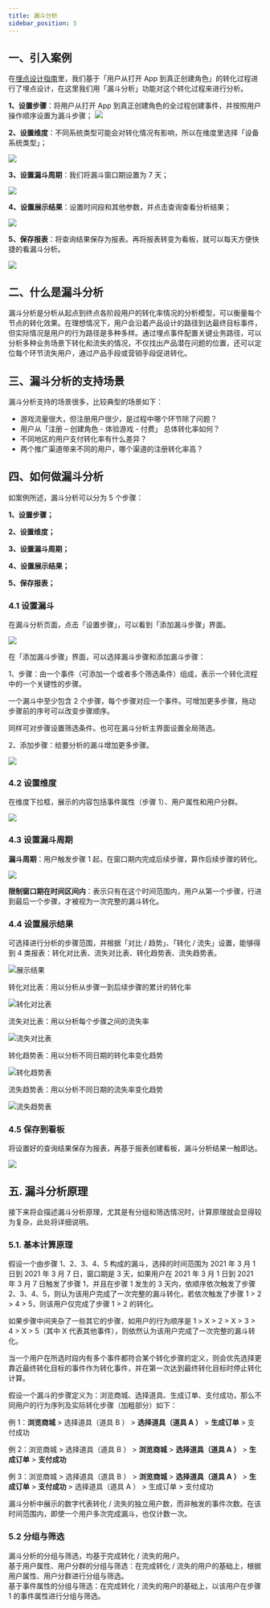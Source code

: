```yaml
---
title: 漏斗分析
sidebar_position: 5
---
```


## 一、引入案例

在[埋点设计指南](/sdk/tapdb/features/customEvent/dataModel)里，我们基于「用户从打开 App 到真正创建角色」的转化过程进行了埋点设计，在这里我们用「漏斗分析」功能对这个转化过程来进行分析。

**1、设置步骤**：将用户从打开 App 到真正创建角色的全过程创建事件，并按照用户操作顺序设置为漏斗步骤；
![](/img/customEvent/funnel/案例-1.png)

**2、设置维度**：不同系统类型可能会对转化情况有影响，所以在维度里选择「设备系统类型」；

![](/img/customEvent/funnel/案例-2.png)

**3、设置漏斗周期**：我们将漏斗窗口期设置为 7 天；

![](/img/customEvent/funnel/案例-3.png)

**4、设置展示结果**：设置时间段和其他参数，并点击查询查看分析结果；

![](/img/customEvent/funnel/案例-4.6.png)

**5、保存报表**：将查询结果保存为报表。再将报表转变为看板，就可以每天方便快捷的看漏斗分析。

![](/img/customEvent/funnel/案例-5.2.png)

## 二、什么是漏斗分析

漏斗分析是分析从起点到终点各阶段用户的转化率情况的分析模型，可以衡量每个节点的转化效果。在理想情况下，用户会沿着产品设计的路径到达最终目标事件，但实际情况是用户的行为路径是多种多样。通过埋点事件配置关键业务路径，可以分析多种业务场景下转化和流失的情况，不仅找出产品潜在问题的位置，还可以定位每个环节流失用户，通过产品手段或营销手段促进转化。

## 三、漏斗分析的支持场景

漏斗分析支持的场景很多，比较典型的场景如下：

- 游戏流量很大，但注册用户很少，是过程中哪个环节除了问题？
- 用户从「注册 – 创建角色 - 体验游戏 - 付费」 总体转化率如何？
- 不同地区的用户支付转化率有什么差异？
- 两个推广渠道带来不同的用户，哪个渠道的注册转化率高？

## 四、如何做漏斗分析

如案例所述，漏斗分析可以分为 5 个步骤：

**1、设置步骤；**

**2、设置维度；**

**3、设置漏斗周期；**

**4、设置展示结果；**

**5、保存报表；**

### 4.1 设置漏斗

在漏斗分析页面，点击「设置步骤」，可以看到「添加漏斗步骤」界面。

![](/img/customEvent/funnel/exp/1-漏斗分析-设置漏斗.png)

在「添加漏斗步骤」界面，可以选择漏斗步骤和添加漏斗步骤：

1、步骤：由一个事件（可添加一个或者多个筛选条件）组成，表示一个转化流程中的一个关键性的步骤。

一个漏斗中至少包含 2 个步骤，每个步骤对应一个事件。可增加更多步骤，拖动步骤前的序号可以改变步骤顺序。

同样可对步骤设置筛选条件。也可在漏斗分析主界面设置全局筛选。

2、添加步骤：给要分析的漏斗增加更多步骤。

![](/img/customEvent/funnel/exp/2-漏斗分析-设置漏斗.png)

### 4.2 设置维度

在维度下拉框，展示的内容包括事件属性（步骤 1）、用户属性和用户分群。

![](/img/customEvent/funnel/exp/3-漏斗分析-选择维度.png)

### 4.3 设置漏斗周期

**漏斗周期**：用户触发步骤 1 起，在窗口期内完成后续步骤，算作后续步骤的转化。

![](/img/customEvent/funnel/exp/4-漏斗分析-漏斗窗口期.png)

**限制窗口期在时间区间内**：表示只有在这个时间范围内，用户从第一个步骤，行进到最后一个步骤，才被视为一次完整的漏斗转化。

### 4.4 设置展示结果

可选择进行分析的步骤范围，并根据「对比 / 趋势」、「转化 / 流失」设置，能够得到 4 类报表：转化对比表、流失对比表、转化趋势表、流失趋势表。

![展示结果](/img/customEvent/funnel_analyse_result_type.png)

转化对比表：用以分析从步骤一到后续步骤的累计的转化率

![转化对比表](/img/customEvent/funnel_analyse_table_1.png)

流失对比表：用以分析每个步骤之间的流失率

![流失对比表](/img/customEvent/funnel_analyse_table_2.png)

转化趋势表：用以分析不同日期的转化率变化趋势

![转化趋势表](/img/customEvent/funnel_analyse_table_3.png)

流失趋势表：用以分析不同日期的流失率变化趋势

![流失趋势表](/img/customEvent/funnel_analyse_table_4.png)

### 4.5 保存到看板

将设置好的查询结果保存为报表，再基于报表创建看板，漏斗分析结果一触即达。

![](/img/customEvent/funnel/exp/5-漏斗分析-保存报表.png)

## 五. 漏斗分析原理

接下来将会描述漏斗分析原理，尤其是有分组和筛选情况时，计算原理就会显得较为复杂，此处将详细说明。

### 5.1. 基本计算原理

假设一个由步骤 1、2、3、4、5 构成的漏斗，选择的时间范围为 2021 年 3 月 1 日到 2021 年 3 月 7 日，窗口期是 3 天，如果用户在 2021 年 3 月 1 日到 2021 年 3 月 7 日触发了步骤 1，并且在步骤 1 发生的 3 天内，依顺序依次触发了步骤 2、3、4、5，则认为该用户完成了一次完整的漏斗转化，若依次触发了步骤 1 > 2 > 4 > 5，则该用户仅完成了步骤 1 > 2 的转化。

如果步骤中间夹杂了一些其它的步骤，如用户的行为顺序是 1 > X > 2 > X > 3 > 4 > X > 5（其中 X 代表其他事件），则依然认为该用户完成了一次完整的漏斗转化。

当一个用户在所选时段内有多个事件都符合某个转化步骤的定义，则会优先选择更靠近最终转化目标的事件作为转化事件，并在第一次达到最终转化目标时停止转化计算。

假设一个漏斗的步骤定义为：浏览商城、选择道具、生成订单、支付成功，那么不同用户的行为序列及实际转化步骤（加粗部分）如下：

例 1：**浏览商城** > 选择道具（道具 B ） > **选择道具（道具 A ）** > **生成订单** > 支付成功

例 2：浏览商城 > 选择道具（道具 B ） > **浏览商城** > **选择道具（道具 A ）** > **生成订单** > **支付成功**

例 3：浏览商城 > 选择道具（道具 B ） > **浏览商城** > **选择道具（道具 A ）** > **生成订单** > **支付成功** > 选择道具（道具 A ） > 生成订单 > 支付成功

漏斗分析中展示的数字代表转化 / 流失的独立用户数，而非触发的事件次数。在该时间范围内，即使一个用户多次完成漏斗，也仅计数一次。

### 5.2 分组与筛选

漏斗分析的分组与筛选，均基于完成转化 / 流失的用户。  
基于用户属性、用户分群的分组与筛选：在完成转化 / 流失的用户的基础上，根据用户属性、用户分群进行分组与筛选。  
基于事件属性的分组与筛选：在完成转化 / 流失的用户的基础上，以该用户在步骤 1 的事件属性进行分组与筛选。
